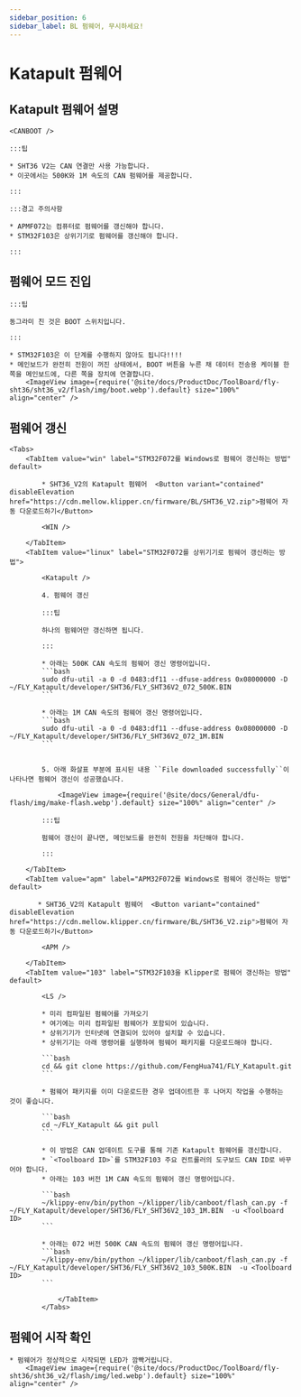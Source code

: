 ```yaml
---
sidebar_position: 6
sidebar_label: BL 펌웨어, 무시하세요!
---
```




# Katapult 펌웨어

## Katapult 펌웨어 설명

    <CANBOOT />

    :::팁

    * SHT36 V2는 CAN 연결만 사용 가능합니다.
    * 이곳에서는 500K와 1M 속도의 CAN 펌웨어를 제공합니다.

    :::

    :::경고 주의사항

    * APMF072는 컴퓨터로 펌웨어를 갱신해야 합니다.
    * STM32F103은 상위기기로 펌웨어를 갱신해야 합니다.

    :::


## 펌웨어 모드 진입

    :::팁

    동그라미 친 것은 BOOT 스위치입니다.

    :::

    * STM32F103은 이 단계를 수행하지 않아도 됩니다!!!!
    * 메인보드가 완전히 전원이 꺼진 상태에서, BOOT 버튼을 누른 채 데이터 전송용 케이블 한쪽을 메인보드에, 다른 쪽을 장치에 연결합니다.
        <ImageView image={require('@site/docs/ProductDoc/ToolBoard/fly-sht36/sht36_v2/flash/img/boot.webp').default} size="100%" align="center" />

## 펌웨어 갱신
    <Tabs>
        <TabItem value="win" label="STM32F072를 Windows로 펌웨어 갱신하는 방법" default>

            * SHT36_V2의 Katapult 펌웨어  <Button variant="contained" disableElevation href="https://cdn.mellow.klipper.cn/firmware/BL/SHT36_V2.zip">펌웨어 자동 다운로드하기</Button>

            <WIN />

        </TabItem>
        <TabItem value="linux" label="STM32F072를 상위기기로 펌웨어 갱신하는 방법">
            
            <Katapult />

            4. 펌웨어 갱신

            :::팁

            하나의 펌웨어만 갱신하면 됩니다.

            :::

            * 아래는 500K CAN 속도의 펌웨어 갱신 명령어입니다.
            ```bash
            sudo dfu-util -a 0 -d 0483:df11 --dfuse-address 0x08000000 -D ~/FLY_Katapult/developer/SHT36/FLY_SHT36V2_072_500K.BIN
            ```
                       
            * 아래는 1M CAN 속도의 펌웨어 갱신 명령어입니다.
            ```bash
            sudo dfu-util -a 0 -d 0483:df11 --dfuse-address 0x08000000 -D ~/FLY_Katapult/developer/SHT36/FLY_SHT36V2_072_1M.BIN
            ```


            5. 아래 화살표 부분에 표시된 내용 ``File downloaded successfully``이 나타나면 펌웨어 갱신이 성공했습니다.

                <ImageView image={require('@site/docs/General/dfu-flash/img/make-flash.webp').default} size="100%" align="center" />

            :::팁

            펌웨어 갱신이 끝나면, 메인보드를 완전히 전원을 차단해야 합니다.

            :::

        </TabItem>
        <TabItem value="apm" label="APM32F072를 Windows로 펌웨어 갱신하는 방법" default>

           * SHT36_V2의 Katapult 펌웨어  <Button variant="contained" disableElevation href="https://cdn.mellow.klipper.cn/firmware/BL/SHT36_V2.zip">펌웨어 자동 다운로드하기</Button>

            <APM />
            
        </TabItem>
        <TabItem value="103" label="STM32F103을 Klipper로 펌웨어 갱신하는 방법" default>

            <LS />

            * 미리 컴파일된 펌웨어를 가져오기
            * 여기에는 미리 컴파일된 펌웨어가 포함되어 있습니다.
            * 상위기기가 인터넷에 연결되어 있어야 설치할 수 있습니다.
            * 상위기기는 아래 명령어를 실행하여 펌웨어 패키지를 다운로드해야 합니다.

            ```bash
            cd && git clone https://github.com/FengHua741/FLY_Katapult.git
            ```

            * 펌웨어 패키지를 이미 다운로드한 경우 업데이트한 후 나머지 작업을 수행하는 것이 좋습니다.

            ```bash
            cd ~/FLY_Katapult && git pull
            ```

            * 이 방법은 CAN 업데이트 도구를 통해 기존 Katapult 펌웨어를 갱신합니다.
            * `<Toolboard ID>`를 STM32F103 주요 컨트롤러의 도구보드 CAN ID로 바꾸어야 합니다.
            * 아래는 103 버전 1M CAN 속도의 펌웨어 갱신 명령어입니다.

            ```bash
            ~/klippy-env/bin/python ~/klipper/lib/canboot/flash_can.py -f ~/FLY_Katapult/developer/SHT36/FLY_SHT36V2_103_1M.BIN  -u <Toolboard ID>
            ```

            * 아래는 072 버전 500K CAN 속도의 펌웨어 갱신 명령어입니다.
            ```bash
            ~/klippy-env/bin/python ~/klipper/lib/canboot/flash_can.py -f ~/FLY_Katapult/developer/SHT36/FLY_SHT36V2_103_500K.BIN  -u <Toolboard ID>
            ```
                    
                </TabItem>
            </Tabs>

## 펌웨어 시작 확인

    * 펌웨어가 정상적으로 시작되면 LED가 깜빡거립니다.
        <ImageView image={require('@site/docs/ProductDoc/ToolBoard/fly-sht36/sht36_v2/flash/img/led.webp').default} size="100%" align="center" />
